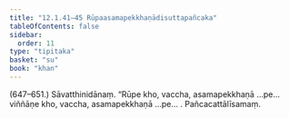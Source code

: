 ```yaml
---
title: "12.1.41–45 Rūpaasamapekkhaṇādisuttapañcaka"
tableOfContents: false
sidebar:
  order: 11
type: "tipitaka"
basket: "su"
book: "khan"
---
```



<DynamicBreadcrumb />

<Paragraph type="center" book="khan">
(647–651.)
</Paragraph>

<Paragraph number="1266" book="khan">
Sāvatthinidānaṃ. “Rūpe kho, vaccha, asamapekkhaṇā …pe…  viññāṇe kho, vaccha, asamapekkhaṇā …pe… . Pañcacattālīsamaṃ.
</Paragraph>